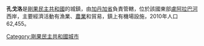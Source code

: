 '''孔戈洛'''是[[剛果民主共和國|剛果民主共和國]]的城鎮，由[[加丹加省|加丹加省]]負責管轄，位於該國東部[[盧阿拉巴河|盧阿拉巴河]]西岸，主要經濟活動有漁業、[[農業|農業]]和貿易，鎮上有機場設施，2010年人口62,455。

{{coord|05|24|S|27|00|E|type:adm2nd_source:frwiki|display=title}}

[[Category:剛果民主共和國城市|Category:剛果民主共和國城市]]

{{DRCongo-stub}}